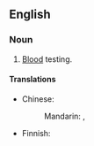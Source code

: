 ==English==
===Noun===
{{en-noun|-}}
# {{medicine}} [[blood|Blood]] testing.

====Translations====
{{trans-top|blood testing}}
* Chinese:
*: Mandarin: {{t|zh|驗血|sc=Hani}}, {{t|zh|验血|tr=yànxuè|sc=Hani}}
{{trans-mid}}
* Finnish: {{t|fi|verikoe}}
{{trans-bottom}}